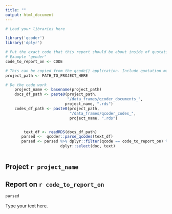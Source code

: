```yaml
---
title: ""
output: html_document
---
```



 
```r
# Load your libraries here

library('qcoder')
library('dplyr')
```

```r
# Put the exact code that this report should be about inside of quotation marks.
# Example "gender"
code_to_report_on <- CODE

# This can be copied from the qcode() application. Include quotation marks.
project_path <- PATH_TO_PROJECT_HERE


```

```r
# Do the code work
    project_name <- basename(project_path)
    docs_df_path <- paste0(project_path,  
                           "/data_frames/qcoder_documents_", 
                          project_name, ".rds")
    codes_df_path <- paste0(project_path,  
                            "/data_frames/qcoder_codes_", 
                            project_name, ".rds")


        text_df <- readRDS(docs_df_path)
       parsed <-  qcoder::parse_qcodes(text_df)
       parsed <- parsed %>% dplyr::filter(qcode == code_to_report_on) %>%
                        dplyr::select(doc, text)
       
```

## Project `r project_name`
## Report on `r code_to_report_on` 

```r
parsed
```



Type your text here.
